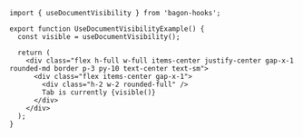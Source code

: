 ```tsx
import { useDocumentVisibility } from 'bagon-hooks';

export function UseDocumentVisibilityExample() {
  const visible = useDocumentVisibility();

  return (
    <div class="flex h-full w-full items-center justify-center gap-x-1 rounded-md border p-3 py-10 text-center text-sm">
      <div class="flex items-center gap-x-1">
        <div class="h-2 w-2 rounded-full" />
        Tab is currently {visible()}
      </div>
    </div>
  );
}
```
